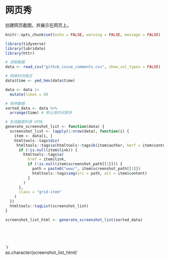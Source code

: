 # 网页秀

创建网页截图，并展示在网页上。

```r
knitr::opts_chunk$set(echo = FALSE, warning = FALSE, message = FALSE)

library(tidyverse)
library(lubridate)
library(httr)

# 读取数据
data <- read_csv("github_issue_comments.csv", show_col_types = FALSE)

# 转换时间格式
data$time <- ymd_hms(data$time)

data <- data |> 
  mutate(likes = 0)

# 排序数据
sorted_data <- data %>%
  arrange(time) # 默认按时间排序

# 生成截图列表 HTML
generate_screenshot_list <- function(data) {
  screenshot_list <- lapply(1:nrow(data), function(i) {
    item <- data[i, ]
    htmltools::tags$div(
     htmltools::tags$a(htmltools::tags$b(item$author, herf = item$content_url)),
      if (!is.null(item$link)) {
        htmltools::tags$a(
          href = item$link,
          if (!is.null(item$screenshot_path[[1]])) {
            path = paste0("www/", item$screenshot_path[[1]])
            htmltools::tags$img(src = path, alt = item$content)
          }
        )
      },
      class = "grid-item"
    )
  })
  htmltools::tagList(screenshot_list)
}

screenshot_list_html <- generate_screenshot_list(sorted_data)
```

```{=html}
<style>
  .grid-container {
    display: grid;
    grid-template-columns: repeat(3, 1fr);
    grid-auto-rows: 300px;
    grid-gap: 10px;
    justify-content: center;
    margin-top: 5em;
    max-width: 1200px;
    margin: 5em auto 0 auto;
  }
  .grid-item {
    border: 1px solid #ddd;
    padding: 10px;
    overflow: hidden;
  }
  .grid-item img {
    width: 100%;
    height: auto;
    object-fit: cover;
    transition: transform 0.3s ease; /* 添加过渡效果 */
  }
  .grid-item img:hover {
    transform: scale(1.05); /* 鼠标悬停时放大图片 */
  }
  .grid-item h4 a {
    text-decoration: none; /* 移除默认下划线 */
    color: #333; /* 设置字体颜色 */
    font-weight: 600; /* 设置字体粗细 */
    transition: color 0.3s ease; /* 添加颜色过渡效果 */
  }
  .grid-item h4 a:hover {
    color: #007bff; /* 鼠标悬停时改变字体颜色 */
    margin-top: 0; /* 移除默认的外边距 */
    margin-bottom: 1em; /* 添加底部外边距 */
  }
  .floating-title {
    position: fixed;
    top: 0;
    left: 0;
    width: 100%;
    background-color: rgba(255, 255, 255, 0.8);
    padding: 1px;
    text-align: center;
    z-index: 1000;
  }
</style>

<div class="grid-container">
  `r as.character(screenshot_list_html)`
</div>

<script>
  $(document).ready(function() {
    <span class="math-inline">\(window\)\.scroll\(function\(\) \{
if \(</span>(window).scrollTop() >= $(document).height() - $(window).height() - 100) {
        // 在静态页面中，无法实现动态加载更多内容
        // 这里可以添加一些提示信息，例如“已加载所有内容”
      }
    });
  });
</script>
```
